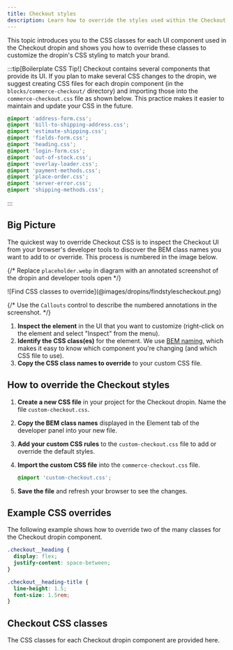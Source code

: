 ```yaml
---
title: Checkout styles
description: Learn how to override the styles used within the Checkout dropin.
---
```



This topic introduces you to the CSS classes for each UI component used in the Checkout dropin and shows you how to override these classes to customize the dropin's CSS styling to match your brand.

:::tip[Boilerplate CSS Tip!]
Checkout contains several components that provide its UI. If you plan to make several CSS changes to the dropin, we suggest creating CSS files for each dropin component (in the `blocks/commerce-checkout/` directory) and importing those into the `commerce-checkout.css` file as shown below. This practice makes it easier to maintain and update your CSS in the future.

```css title="commerce-checkout.css"
@import 'address-form.css';
@import 'bill-to-shipping-address.css';
@import 'estimate-shipping.css';
@import 'fields-form.css';
@import 'heading.css';
@import 'login-form.css';
@import 'out-of-stock.css';
@import 'overlay-loader.css';
@import 'payment-methods.css';
@import 'place-order.css';
@import 'server-error.css';
@import 'shipping-methods.css';
```

:::

## Big Picture

The quickest way to override Checkout CSS is to inspect the Checkout UI from your browser's developer tools to discover the BEM class names you want to add to or override. This process is numbered in the image below.

{/* Replace `placeholder.webp` in diagram with an annotated screenshot of the dropin and developer tools open */}

<Diagram caption="Find CSS classes to override.">
  ![Find CSS classes to override](@images/dropins/findstylescheckout.png)
</Diagram>

{/* Use the `Callouts` control to describe the numbered annotations in the screenshot. */}

<Callouts columnCount="1">

1. **Inspect the element** in the UI that you want to customize (right-click on the element and select "Inspect" from the menu).
1. **Identify the CSS class(es)** for the element. We use [BEM naming](https://getbem.com/naming/), which makes it easy to know which component you're changing (and which CSS file to use).
1. **Copy the CSS class names to override** to your custom CSS file.

</Callouts>

## How to override the Checkout styles

<Steps>

1. **Create a new CSS file** in your project for the Checkout dropin. Name the file `custom-checkout.css`.
1. **Copy the BEM class names** displayed in the Element tab of the developer panel into your new file.
1. **Add your custom CSS rules** to the `custom-checkout.css` file to add or override the default styles.
1. **Import the custom CSS file** into the `commerce-checkout.css` file.

   ```css
   @import 'custom-checkout.css';
   ```

1. **Save the file** and refresh your browser to see the changes.

</Steps>

## Example CSS overrides

The following example shows how to override two of the many classes for the Checkout dropin component.

```css title="custom-cheeckout.css"
.checkout__heading {
  display: flex;
  justify-content: space-between;
}

.checkout__heading-title {
  line-height: 1.5;
  font-size: 1.5rem;
}
```

## Checkout CSS classes

The CSS classes for each Checkout dropin component are provided here.

<CodeImport code={addressForm} title="AddressForm.css" lang="css" frame="none" />

<CodeImport
  code={billToShippingAddress}
  title="BillToShippingAddress.css"
  lang="css"
  frame="none"
/>

<CodeImport code={estimateShipping} title="EstimateShipping.css" lang="css" frame="none" />

<CodeImport code={fieldsForm} title="FieldsForm.css" lang="css" frame="none" />

<CodeImport code={heading} title="Heading.css" lang="css" frame="none" />

<CodeImport code={loginForm} title="LoginForm.css" lang="css" frame="none" />

<CodeImport code={outOfStock} title="OutOfStock.css" lang="css" frame="none" />

<CodeImport code={overlayLoader} title="OverlayLoader.css" lang="css" frame="none" />

<CodeImport code={paymentMethods} title="PaymentMethods.css" lang="css" frame="none" />

<CodeImport code={placeOrder} title="PlaceOrder.css" lang="css" frame="none" />

<CodeImport code={serverError} title="ServerError.css" lang="css" frame="none" />

<CodeImport code={shippingMethods} title="ShippingMethods.css" lang="css" frame="none" />
